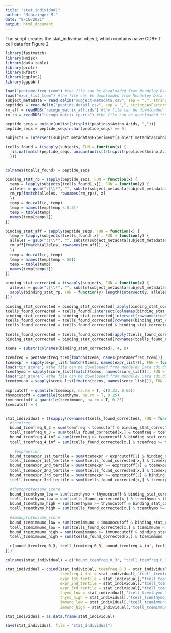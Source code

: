 ```yaml
---
title: "stat_individual"
author: "Manczinger M."
date: "8/10/2021"
output: html_document
---
```


The script creates the stat_individual object, which contains naive CD8+ T cell data for Figure 2

```r
library(fastmatch)
library(Hmisc)
library(data.table)
library(protr)
library(Rfast)
library(ggplot2)
library(ggpubr)

load("pentamerfreq_tcem") #the file can be downloaded from Mendeley Data (dx.doi.org/10.17632/63xr979845.1) or generated by the dataset_contruction.Rmd script
load("expr_list_tcem") #the file can be downloaded from Mendeley Data (dx.doi.org/10.17632/63xr979845.1) or generated by the creation_of_expr_list_object.Rmd script
subject_metadata = read.delim("subject-metadata.csv", sep = ",", stringsAsFactors = F) #the file was downloaded from https://adaptivepublic.blob.core.windows.net/publishedproject-supplements/covid-2020/ImmuneCODE-MIRA-Release002.zip
peptides = read.delim("peptide-detail.csv", sep = ",", stringsAsFactors = F) #the file was downloaded from https://adaptivepublic.blob.core.windows.net/publishedproject-supplements/covid-2020/ImmuneCODE-MIRA-Release002.zip; the file can be downloaded from Mendeley Data (dx.doi.org/10.17632/63xr979845.1)
rm_aff = readRDS("recogn_matrix_aff.rds") #the file can be downloaded from Mendeley Data (dx.doi.org/10.17632/63xr979845.1). It contains HLA binding data generated by NetMHCPan-4.0
rm_rp = readRDS("recogn_matrix_rp.rds") #the file can be downloaded from Mendeley Data (dx.doi.org/10.17632/63xr979845.1). It contains HLA binding data generated by NetMHCPan-4.0

peptide_seqs = unique(unlist(strsplit(peptides$Amino.Acids, ",")))
peptide_seqs = peptide_seqs[nchar(peptide_seqs) == 9]

subjects = intersect(subject_metadata$Experiment[subject_metadata$Cohort == "Healthy (No known exposure)" & subject_metadata$Cell.Type == "naive_CD8"], unique(peptides$Experiment))

tcells_found = t(sapply(subjects, FUN = function(x) { 
  !is.na(fmatch(peptide_seqs, unique(unlist(strsplit(peptides$Amino.Acids[peptides$Experiment == x], ",")))))
  }))


colnames(tcells_found) = peptide_seqs

binding_stat_rp = sapply(peptide_seqs, FUN = function(x) {
  temp = lapply(subjects[tcells_found[,x]], FUN = function(y) {
  alleles = gsub(":|\\*", "", substr(subject_metadata[subject_metadata$Experiment == y, 9:14], 1, 7))
  rm_rp[fmatch(alleles, rownames(rm_rp)), x]
  })
  temp = do.call(c, temp)
  temp = names(temp[temp < 0.5])
  temp = table(temp)
  names(temp[temp>1])
})

binding_stat_aff = sapply(peptide_seqs, FUN = function(x) {
  temp = lapply(subjects[tcells_found[,x]], FUN = function(y) {
  alleles = gsub(":|\\*", "", substr(subject_metadata[subject_metadata$Experiment == y, 9:14], 1, 7))
  rm_aff[fmatch(alleles, rownames(rm_aff)), x]
  })
  temp = do.call(c, temp)
  temp = names(temp[temp < 50])
  temp = table(temp)
  names(temp[temp>1])
})

binding_stat_corrected = t(sapply(subjects, FUN = function(x) {
  alleles = gsub(":|\\*", "", substr(subject_metadata[subject_metadata$Experiment == x, 9:14], 1, 7))
  sapply(binding_stat_rp, FUN = function(y) length(intersect(y, alleles)) > 0) & sapply(binding_stat_aff, FUN = function(y) length(intersect(y, alleles)) > 0)
}))

binding_stat_corrected = binding_stat_corrected[,apply(binding_stat_corrected, 2, FUN = function(x) sum(x) > 0)]
tcells_found_corrected = tcells_found[,intersect(colnames(binding_stat_corrected), colnames(tcells_found))]
binding_stat_corrected = binding_stat_corrected[intersect(rownames(tcells_found_corrected), rownames(binding_stat_corrected)),]
tcells_found_corrected = tcells_found_corrected[rownames(binding_stat_corrected),]
tcells_found_corrected = tcells_found_corrected & binding_stat_corrected

tcells_found_corrected = tcells_found_corrected[apply(tcells_found_corrected, 1, FUN = function(x) sum(x) >= 20),]
binding_stat_corrected = binding_stat_corrected[rownames(tcells_found_corrected),]

tcems = substr(colnames(binding_stat_corrected), 4, 8)

tcemfreq = pentamerfreq_tcem[fmatch(tcems, names(pentamerfreq_tcem))]
tcemexpr = sapply(expr_list[fmatch(tcems, names(expr_list))], FUN = function(x) median(x, na.rm = T))
load("tpr_score") #the file can be downloaded from Mendeley Data (dx.doi.org/10.17632/63xr979845.1) or generated by the calculation_of_thymoproteasomal_and_immunoproteasomal_cleavage_scores.Rmd script
tcemthymo = sapply(score_list[fmatch(tcems, names(score_list))], FUN = function(x) median(x, na.rm = T))
load("ipr_score") #the file can be downloaded from Mendeley Data (dx.doi.org/10.17632/63xr979845.1) or generated by the calculation_of_thymoproteasomal_and_immunoproteasomal_cleavage_scores.Rmd script
tcemimmuno = sapply(score_list[fmatch(tcems, names(score_list))], FUN = function(x) median(x, na.rm = T))

exprcutoff = quantile(tcemexpr, na.rm = T, c(0.33, 0.66))
thymocutoff = quantile(tcemthymo, na.rm = T, 0.25)
immunocutoff = quantile(tcemimmuno, na.rm = T, 0.25)
tcemcutoff = 4


stat_individual = t(sapply(rownames(tcells_found_corrected), FUN = function(x) {
  #tcemfreq
  bound_tcemfreq_0_3 = sum(tcemfreq < tcemcutoff & binding_stat_corrected[x,])
  tcell_tcemfreq_0_3 = sum(tcells_found_corrected[x,] & tcemfreq < tcemcutoff & binding_stat_corrected[x,])
  bound_tcemfreq_4_inf = sum(tcemfreq >= tcemcutoff & binding_stat_corrected[x,])
  tcell_tcemfreq_4_inf = sum(tcells_found_corrected[x,] & tcemfreq >= tcemcutoff & binding_stat_corrected[x,])
  
    #expression
  bound_tcemexpr_1st_tertile = sum(tcemexpr < exprcutoff[1] & binding_stat_corrected[x,], na.rm = T)
  tcell_tcemexpr_1st_tertile = sum(tcells_found_corrected[x,] & tcemexpr < exprcutoff[1] & binding_stat_corrected[x,], na.rm = T)
  bound_tcemexpr_2nd_tertile = sum(tcemexpr >= exprcutoff[1] & tcemexpr < exprcutoff[2] & binding_stat_corrected[x,], na.rm = T)
  tcell_tcemexpr_2nd_tertile = sum(tcells_found_corrected[x,] & tcemexpr >= exprcutoff[1] & tcemexpr < exprcutoff[2] & binding_stat_corrected[x,], na.rm = T) 
  bound_tcemexpr_3rd_tertile = sum(tcemexpr >= exprcutoff[2] & binding_stat_corrected[x,], na.rm = T)
  tcell_tcemexpr_3rd_tertile = sum(tcells_found_corrected[x,] & tcemexpr >= exprcutoff[2] & binding_stat_corrected[x,], na.rm = T)
  
  #thymoproteosome_score
  bound_tcemthymo_low = sum(tcemthymo < thymocutoff & binding_stat_corrected[x,], na.rm = T)
  tcell_tcemthymo_low = sum(tcells_found_corrected[x,] & tcemthymo < thymocutoff & binding_stat_corrected[x,], na.rm = T)
  bound_tcemthymo_high = sum(tcemthymo >= thymocutoff & binding_stat_corrected[x,], na.rm = T)
  tcell_tcemthymo_high = sum(tcells_found_corrected[x,] & tcemthymo >= thymocutoff & binding_stat_corrected[x,], na.rm = T)
  
  #immunproteosome_score
  bound_tcemimmuno_low = sum(tcemimmuno < immunocutoff & binding_stat_corrected[x,], na.rm = T)
  tcell_tcemimmuno_low = sum(tcells_found_corrected[x,] & tcemimmuno < immunocutoff & binding_stat_corrected[x,], na.rm = T)
  bound_tcemimmuno_high = sum(tcemimmuno >= immunocutoff & binding_stat_corrected[x,], na.rm = T)
  tcell_tcemimmuno_high = sum(tcells_found_corrected[x,] & tcemimmuno >= immunocutoff & binding_stat_corrected[x,], na.rm = T)
  
  c(bound_tcemfreq_0_3, tcell_tcemfreq_0_3, bound_tcemfreq_4_inf, tcell_tcemfreq_4_inf, bound_tcemexpr_1st_tertile, tcell_tcemexpr_1st_tertile, bound_tcemexpr_2nd_tertile, tcell_tcemexpr_2nd_tertile, bound_tcemexpr_3rd_tertile, tcell_tcemexpr_3rd_tertile, bound_tcemthymo_low, tcell_tcemthymo_low, bound_tcemthymo_high, tcell_tcemthymo_high, bound_tcemimmuno_low, tcell_tcemimmuno_low, bound_tcemimmuno_high, tcell_tcemimmuno_high)
}))

colnames(stat_individual) = c("bound_tcemfreq_0_3", "tcell_tcemfreq_0_3", "bound_tcemfreq_4_inf", "tcell_tcemfreq_4_inf", "bound_tcemexpr_1st_tertile", "tcell_tcemexpr_1st_tertile", "bound_tcemexpr_2nd_tertile", "tcell_tcemexpr_2nd_tertile", "bound_tcemexpr_3rd_tertile", "tcell_tcemexpr_3rd_tertile", "bound_tcemthymo_low", "tcell_tcemthymo_low", "bound_tcemthymo_high", "tcell_tcemthymo_high", "bound_tcemimmuno_low", "tcell_tcemimmuno_low", "bound_tcemimmuno_high", "tcell_tcemimmuno_high")

stat_individual = cbind(stat_individual, tcemfreq_0_3 = stat_individual[,"tcell_tcemfreq_0_3"]/ stat_individual[,"bound_tcemfreq_0_3"],
                        tcemfreq_4_inf = stat_individual[,"tcell_tcemfreq_4_inf"]/ stat_individual[,"bound_tcemfreq_4_inf"],
                        expr_1st_tertile = stat_individual[,"tcell_tcemexpr_1st_tertile"]/ stat_individual[,"bound_tcemexpr_1st_tertile"],
                        expr_2nd_tertile = stat_individual[,"tcell_tcemexpr_2nd_tertile"]/ stat_individual[,"bound_tcemexpr_2nd_tertile"],
                        expr_3rd_tertile = stat_individual[,"tcell_tcemexpr_3rd_tertile"]/ stat_individual[,"bound_tcemexpr_3rd_tertile"],
                        thymo_low = stat_individual[,"tcell_tcemthymo_low"]/ stat_individual[,"bound_tcemthymo_low"],
                        thymo_high = stat_individual[,"tcell_tcemthymo_high"]/ stat_individual[,"bound_tcemthymo_high"],
                        immuno_low = stat_individual[,"tcell_tcemimmuno_low"]/ stat_individual[,"bound_tcemimmuno_low"],
                        immuno_high = stat_individual[,"tcell_tcemimmuno_high"]/ stat_individual[,"bound_tcemimmuno_high"])

stat_individual = as.data.frame(stat_individual)

save(stat_individual, file = "stat_individual")
```

